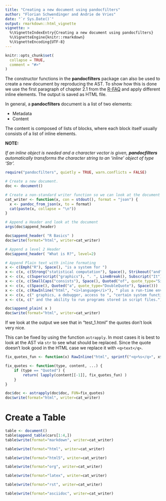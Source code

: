 ```yaml
---
title: "Creating a new document using pandocfilters"
author: "Florian Schwendinger and Andrie de Vries"
date: "`r Sys.Date()`"
output: rmarkdown::html_vignette
vignette: >
  %\VignetteIndexEntry{Creating a new document using pandocfilters}
  %\VignetteEngine{knitr::rmarkdown}
  %\VignetteEncoding{UTF-8}
---
```


```r
knitr::opts_chunk$set(
  collapse = TRUE,
  comment = "#>"
)
```


The constructor functions in the **pandocfilters** package can also be used to create a new document by reproducing the AST. To show how this is done we use the first paragraph of chapter 2.1 from the [R-FAQ](https://cran.r-project.org/doc/FAQ/R-FAQ.txt)  and apply different inline elements. The output is saved as HTML file. 

In general, a **pandocfilters** document is a list of two elements:     

* Metadata
* Content
   
The content is composed of lists of blocks, where each block itself usually  consists of a list of inline elements. 

**NOTE:**

*If an inline object is needed and a character vector is given, **pandocfilters** automatically transforms the character string to an 'inline' object of type 'Str'.*
    
```r
require("pandocfilters", quietly = TRUE, warn.conflicts = FALSE)
```



```r
# Create a new document.
doc <- document()

# Create a non-standard writer function so we can look at the document while writing it.
cat_writer <- function(x, con = stdout(), format = "json") {
  x <- pandoc_from_json(x, to = format)
  cat(paste(x, collapse = "\n"))
}

# Append a Header and look at the document
args(doc$append_header)
```


```r
doc$append_header( "R Basics" )
doc$write(format="html", writer=cat_writer)
```


```r
# Append a level 2 Header
doc$append_header( "What is R?", level=2)

# Append Plain text with inline formating
x <- c(Emph("R"), Space(), "is a system for ")
x <- c(x, c(Strong("statistical computation"), Space(), Strikeout("and"), Space() ))
x <- c(x, c(Superscript("graphics"), ". ", LineBreak(), Subscript("It"), Space()))
x <- c(x, c(SmallCaps("consists"), Space(), Quoted("of", quote_type="SingleQuote")))
x <- c(x, c(Space(), Quoted("a", quote_type="DoubleQuote"), Space()))
x <- c(x, c(RawInline("html", "<i>language</i>"), " plus a run-time environment with"))
x <- c(x, c(" graphics, a debugger, access to ", "certain system functions,"))
x <- c(x, c(" and the ability to run programs stored in script files."))

doc$append_plain( x )
doc$write(format="html", writer=cat_writer)
```

If we look at the output we see that in "test_1.html" the quotes don't look very nice.

This can be fixed by using the function `astrapply`. In most cases it is best to look at the AST via `str` to see what should be replaced. Since the quote doesn't look good in the HTML case we replace it with `<q>text</q>`.


```r
fix_quotes_fun <- function(x) RawInline("html", sprintf("<q>%s</q>", x$c))

fix_quotes <- function(type, content, ...) {
    if (type == "Quoted") {       
        return( lapply(content[[-1]], fix_quotes_fun) )
    }
}

doc$doc <- astrapply(doc$doc, FUN=fix_quotes)
doc$write(format="html", writer=cat_writer)
```

# Create a Table



```r
table <- document()
table$append_table(cars[1:4,])
table$write(format="markdown", writer=cat_writer)
```


```r
table$write(format="html", writer=cat_writer)
```


```r
table$write(format="html5", writer=cat_writer)
```


```r
table$write(format="org", writer=cat_writer)
```


```r
table$write(format="latex", writer=cat_writer)
```


```r
table$write(format="rst", writer=cat_writer)
```


```r
table$write(format="asciidoc", writer=cat_writer)
```

